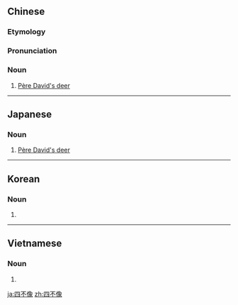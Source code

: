 ==Chinese==
{{zh-forms}}
{{wikipedia|lang=zh}}

===Etymology===
{{zh-compound|四|不|像|four|not|resemble}}

===Pronunciation===
{{zh-pron
|m=sì不xiàng
|cat=n
}}

===Noun===
{{zh-noun}}

# {{lb|zh|informal}} [[Père David's deer]]

----

==Japanese==
{{wikipedia|lang=ja}}
{{ja-kanjitab|し|ふ|ぞう|yomi=on}}

===Noun===
{{ja-noun|しふぞう|シフゾウ}}

# [[Père David's deer]]

----

==Korean==
{{ko-hanjatab|四|不|像}}

===Noun===
{{ko-noun|hj|rv=|hangeul=사불상}}

# {{hanja form of|사불상|[[Père David's deer]]}}

----

==Vietnamese==
{{vi-hantutab|四|不|像}}

===Noun===
{{vi-hantu}}

# {{han tu form of|tứ bất tượng|[[Père David's deer]]}}

[[ja:四不像]]
[[zh:四不像]]